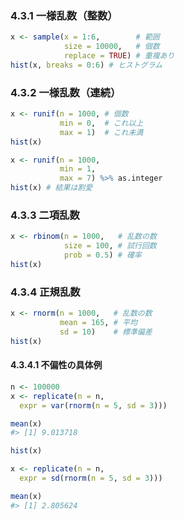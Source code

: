 ### 4.3.1 一様乱数（整数）

```r
x <- sample(x = 1:6,        # 範囲
            size = 10000,   # 個数
            replace = TRUE) # 重複あり
hist(x, breaks = 0:6) # ヒストグラム
```

### 4.3.2 一様乱数（連続）

```r
x <- runif(n = 1000, # 個数
           min = 0,  # これ以上
           max = 1)  # これ未満
hist(x)
```

```r
x <- runif(n = 1000,
           min = 1,
           max = 7) %>% as.integer
hist(x) # 結果は割愛
```

### 4.3.3 二項乱数

```r
x <- rbinom(n = 1000,   # 乱数の数
            size = 100, # 試行回数
            prob = 0.5) # 確率
hist(x)
```

### 4.3.4 正規乱数

```r
x <- rnorm(n = 1000,   # 乱数の数
           mean = 165, # 平均
           sd = 10)    # 標準偏差
hist(x)
```

#### 4.3.4.1 不偏性の具体例

```r
n <- 100000
x <- replicate(n = n,
  expr = var(rnorm(n = 5, sd = 3)))

mean(x)
#> [1] 9.013718

hist(x)
```

```r
x <- replicate(n = n,
  expr = sd(rnorm(n = 5, sd = 3)))

mean(x)
#> [1] 2.805624
```

